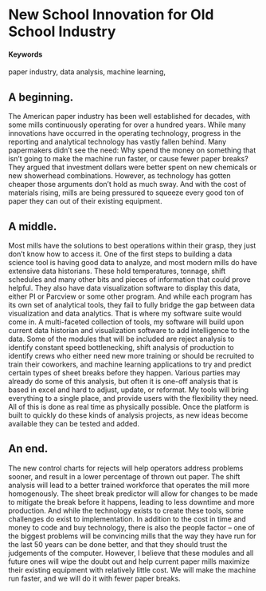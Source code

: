 # New School Innovation for Old School Industry {#Smart-Paper-Mills}

#### Keywords

paper industry, data analysis, machine learning, 

## A beginning.

The American paper industry has been well established for decades, with some mills continuously operating for over a hundred years. While many innovations have occurred in the operating technology, progress in the reporting and analytical technology has vastly fallen behind. Many papermakers didn't see the need: Why spend the money on something that isn't going to make the machine run faster, or cause fewer paper breaks? They argued that investment dollars were better spent on new chemicals or new showerhead combinations. However, as technology has gotten cheaper those arguments don’t hold as much sway. And with the cost of materials rising, mills are being pressured to squeeze every good ton of paper they can out of their existing equipment. 

## A middle.

Most mills have the solutions to best operations within their grasp, they just don’t know how to access it. One of the first steps to building a data science tool is having good data to analyze, and most modern mills do have extensive data historians. These hold temperatures, tonnage, shift schedules and many other bits and pieces of information that could prove helpful. They also have data visualization software to display this data, either PI or Parcview or some other program. And while each program has its own set of analytical tools, they fail to fully bridge the gap between data visualization and data analytics. That is where my software suite would come in. A multi-faceted collection of tools, my software will build upon current data historian and visualization software to add intelligence to the data. Some of the modules that will be included are reject analysis to identify constant speed bottlenecking, shift analysis of production to identify crews who either need new more training or should be recruited to train their coworkers, and machine learning applications to try and predict certain types of sheet breaks before they happen. Various parties may already do some of this analysis, but often it is one-off analysis that is based in excel and hard to adjust, update, or reformat. My tools will bring everything to a single place, and provide users with the flexibility they need. All of this is done as real time as physically possible. Once the platform is built to quickly do these kinds of analysis projects, as new ideas become available they can be tested and added.  

## An end.

The new control charts for rejects will help operators address problems sooner, and result in a lower percentage of thrown out paper. The shift analysis will lead to a better trained workforce that operates the mill more homogenously. The sheet break predictor will allow for changes to be made to mitigate the break before it happens, leading to less downtime and more production. And while the technology exists to create these tools, some challenges do exist to implementation. In addition to the cost in time and money to code and buy technology, there is also the people factor – one of the biggest problems will be convincing mills that the way they have run for the last 50 years can be done better, and that they should trust the judgements of the computer. However, I believe that these modules and all future ones will wipe the doubt out and help current paper mills maximize their existing equipment with relatively little cost. We will make the machine run faster, and we will do it with fewer paper breaks. 
